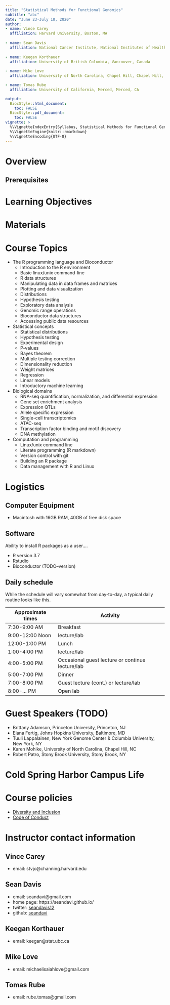 ```yaml
---
title: "Statistical Methods for Functional Genomics"
subtitle: "abc"
date: "June 23-July 10, 2020"
author:
- name: Vince Carey
  affiliation: Harvard University, Boston, MA
  
- name: Sean Davis
  affiliation: National Cancer Institute, National Institutes of Health, Bethesda, MD
  
- name: Keegan Korthauer
  affiliation: University of British Columbia, Vancouver, Canada
  
- name: Mike Love
  affiliation: University of North Carolina, Chapel Hill, Chapel Hill, NC

- name: Tomas Rube
  affiliation: University of California, Merced, Merced, CA

output: 
  BiocStyle::html_document:
    toc: FALSE
  BiocStyle::pdf_document:
    toc: FALSE
vignette: >
  %\VignetteIndexEntry{Syllabus, Statistical Methods for Functional Genomics}
  %\VignetteEngine{knitr::rmarkdown}
  %\VignetteEncoding{UTF-8}
---
```


# Overview

## Prerequisites

# Learning Objectives

# Materials

# Course Topics

- The R programming language and Bioconductor
  - Introduction to the R environment
  - Basic linux/unix command-line
  - R data structures
  - Manipulating data in data frames and matrices
  - Plotting and data visualization
  - Distributions
  - Hypothesis testing
  - Exploratory data analysis
  - Genomic range operations
  - Bioconductor data structures
  - Accessing public data resources
- Statistical concepts
  - Statistical distributions
  - Hypothesis testing
  - Experimental design
  - P-values
  - Bayes theorem
  - Multiple testing correction
  - Dimensionality reduction
  - Weight matrices
  - Regression
  - Linear models
  - Introductory machine learning
- Biological domains
  - RNA-seq quantification, normalization, and differential expression
  - Gene set enrichment analysis
  - Expression QTLs
  - Allele specific expression
  - Single-cell transcriptomics
  - ATAC-seq
  - Transcription factor binding and motif discovery
  - DNA methylation
- Computation and programming
  - Linux/unix command line
  - Literate programming (R markdown)
  - Version control with git
  - Building an R package
  - Data management with R and Linux

# Logistics

## Computer Equipment

- Macintosh with 16GB RAM, 40GB of free disk space

## Software

Ability to install R packages as a user....

- R version 3.7
- Rstudio
- Bioconductor (TODO--version)

## Daily schedule

While the schedule will vary somewhat from day-to-day, a typical daily
routine looks like this.

| Approximate times | Activity  |
| --------------- | ------------------------------------------------ |
| 7:30-9:00 AM    |   Breakfast                                        |
| 9:00-12:00 Noon |   lecture/lab                                      |
| 12:00-1:00 PM   |   Lunch                                            |
| 1:00-4:00 PM    |   lecture/lab                                      |
| 4:00-5:00 PM    |   Occasional guest lecture or continue lecture/lab |
| 5:00-7:00 PM    |   Dinner                                           |
| 7:00-8:00 PM    |   Guest lecture (cont.) or lecture/lab             |
| 8:00-... PM     |   Open lab                                         |

# Guest Speakers (TODO)

- Brittany Adamson, Princeton University, Princeton, NJ
- Elana Fertig, Johns Hopkins University, Baltimore, MD
- Tuuli Lappalainen, New York Genome Center & Columbia University, New York, NY
- Karen Mohlke, University of North Carolina, Chapel Hill, NC
- Robert Patro, Stony Brook University, Stony Brook, NY

# Cold Spring Harbor Campus Life

# Course policies

- [Diversity and Inclusion](https://meetings.cshl.edu/policies.aspx?meet=BIOHIST&year=20#diversity)
- [Code of Conduct](https://meetings.cshl.edu/policies.aspx?meet=BIOHIST&year=20#conduct)

# Instructor contact information

## Vince Carey

- email: stvjc@channing.harvard.edu

## Sean Davis {-}

- email: seandavi@gmail.com
- home page: https://seandavi.github.io/
- twitter: [seandavis12](https://twitter.com/seandavis12)
- github: [seandavi](https://github.com/seandavi)

## Keegan Korthauer

- email: keegan@stat.ubc.ca

## Mike Love

- email: michaelisaiahlove@gmail.com

## Tomas Rube

- email: rube.tomas@gmail.com
